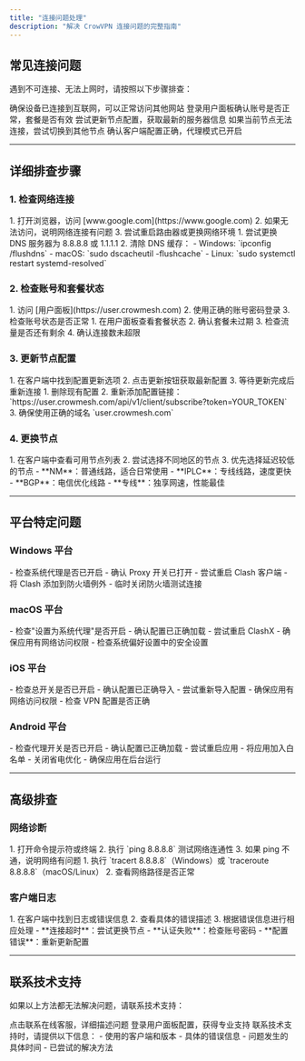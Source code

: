 ```yaml
---
title: "连接问题处理"
description: "解决 CrowVPN 连接问题的完整指南"
---
```


## 常见连接问题

遇到不可连接、无法上网时，请按照以下步骤排查：

<Steps>
  <Step title="检查网络连接">
    确保设备已连接到互联网，可以正常访问其他网站
  </Step>
  <Step title="检查账号状态">
    登录用户面板确认账号是否正常，套餐是否有效
  </Step>
  <Step title="更新节点配置">
    尝试更新节点配置，获取最新的服务器信息
  </Step>
  <Step title="更换节点">
    如果当前节点无法连接，尝试切换到其他节点
  </Step>
  <Step title="检查客户端设置">
    确认客户端配置正确，代理模式已开启
  </Step>
</Steps>

---

## 详细排查步骤

### 1. 检查网络连接

<AccordionGroup>
  <Accordion title="基础网络检查">
    1. 打开浏览器，访问 [www.google.com](https://www.google.com)
    2. 如果无法访问，说明网络连接有问题
    3. 尝试重启路由器或更换网络环境
  </Accordion>
  
  <Accordion title="DNS 设置检查">
    1. 尝试更换 DNS 服务器为 8.8.8.8 或 1.1.1.1
    2. 清除 DNS 缓存：
       - Windows: `ipconfig /flushdns`
       - macOS: `sudo dscacheutil -flushcache`
       - Linux: `sudo systemctl restart systemd-resolved`
  </Accordion>
</AccordionGroup>

### 2. 检查账号和套餐状态

<AccordionGroup>
  <Accordion title="登录用户面板">
    1. 访问 [用户面板](https://user.crowmesh.com)
    2. 使用正确的账号密码登录
    3. 检查账号状态是否正常
  </Accordion>
  
  <Accordion title="检查套餐信息">
    1. 在用户面板查看套餐状态
    2. 确认套餐未过期
    3. 检查流量是否还有剩余
    4. 确认连接数未超限
  </Accordion>
</AccordionGroup>

### 3. 更新节点配置

<AccordionGroup>
  <Accordion title="手动更新配置">
    1. 在客户端中找到配置更新选项
    2. 点击更新按钮获取最新配置
    3. 等待更新完成后重新连接
  </Accordion>
  
  <Accordion title="重新添加配置">
    1. 删除现有配置
    2. 重新添加配置链接：
       `https://user.crowmesh.com/api/v1/client/subscribe?token=YOUR_TOKEN`
    3. 确保使用正确的域名 `user.crowmesh.com`
  </Accordion>
</AccordionGroup>

### 4. 更换节点

<AccordionGroup>
  <Accordion title="选择其他节点">
    1. 在客户端中查看可用节点列表
    2. 尝试选择不同地区的节点
    3. 优先选择延迟较低的节点
  </Accordion>
  
  <Accordion title="节点类型说明">
    - **NM**：普通线路，适合日常使用
    - **IPLC**：专线线路，速度更快
    - **BGP**：电信优化线路
    - **专线**：独享网速，性能最佳
  </Accordion>
</AccordionGroup>

---

## 平台特定问题

### Windows 平台

<AccordionGroup>
  <Accordion title="Clash for Windows">
    - 检查系统代理是否已开启
    - 确认 Proxy 开关已打开
    - 尝试重启 Clash 客户端
  </Accordion>
  
  <Accordion title="防火墙设置">
    - 将 Clash 添加到防火墙例外
    - 临时关闭防火墙测试连接
  </Accordion>
</AccordionGroup>

### macOS 平台

<AccordionGroup>
  <Accordion title="ClashX">
    - 检查"设置为系统代理"是否开启
    - 确认配置已正确加载
    - 尝试重启 ClashX
  </Accordion>
  
  <Accordion title="系统权限">
    - 确保应用有网络访问权限
    - 检查系统偏好设置中的安全设置
  </Accordion>
</AccordionGroup>

### iOS 平台

<AccordionGroup>
  <Accordion title="Shadowrocket">
    - 检查总开关是否已开启
    - 确认配置已正确导入
    - 尝试重新导入配置
  </Accordion>
  
  <Accordion title="网络权限">
    - 确保应用有网络访问权限
    - 检查 VPN 配置是否正确
  </Accordion>
</AccordionGroup>

### Android 平台

<AccordionGroup>
  <Accordion title="Clash for Android">
    - 检查代理开关是否已开启
    - 确认配置已正确加载
    - 尝试重启应用
  </Accordion>
  
  <Accordion title="省电优化">
    - 将应用加入白名单
    - 关闭省电优化
    - 确保应用在后台运行
  </Accordion>
</AccordionGroup>

---

## 高级排查

### 网络诊断

<AccordionGroup>
  <Accordion title="Ping 测试">
    1. 打开命令提示符或终端
    2. 执行 `ping 8.8.8.8` 测试网络连通性
    3. 如果 ping 不通，说明网络有问题
  </Accordion>
  
  <Accordion title="Traceroute 测试">
    1. 执行 `tracert 8.8.8.8`（Windows）或 `traceroute 8.8.8.8`（macOS/Linux）
    2. 查看网络路径是否正常
  </Accordion>
</AccordionGroup>

### 客户端日志

<AccordionGroup>
  <Accordion title="查看日志">
    1. 在客户端中找到日志或错误信息
    2. 查看具体的错误描述
    3. 根据错误信息进行相应处理
  </Accordion>
  
  <Accordion title="常见错误">
    - **连接超时**：尝试更换节点
    - **认证失败**：检查账号密码
    - **配置错误**：重新更新配置
  </Accordion>
</AccordionGroup>

---

## 联系技术支持

如果以上方法都无法解决问题，请联系技术支持：

<CardGroup cols={2}>
  <Card title="联系技术" icon="message" href="https://salesiq.zohopublic.com/signaturesupport.ls?widgetcode=dbde6ec4b7a80e04beb5f35811b2e9df7b8d535222fe185d2d3b4d7f95fbeb0f">
    点击联系在线客服，详细描述问题
  </Card>
  <Card title="用户面板" icon="user" href="https://user.crowmesh.com">
    登录用户面板配置，获得专业支持
  </Card>
</CardGroup>

<Info>
  联系技术支持时，请提供以下信息：
  - 使用的客户端和版本
  - 具体的错误信息
  - 问题发生的具体时间
  - 已尝试的解决方法
</Info>
